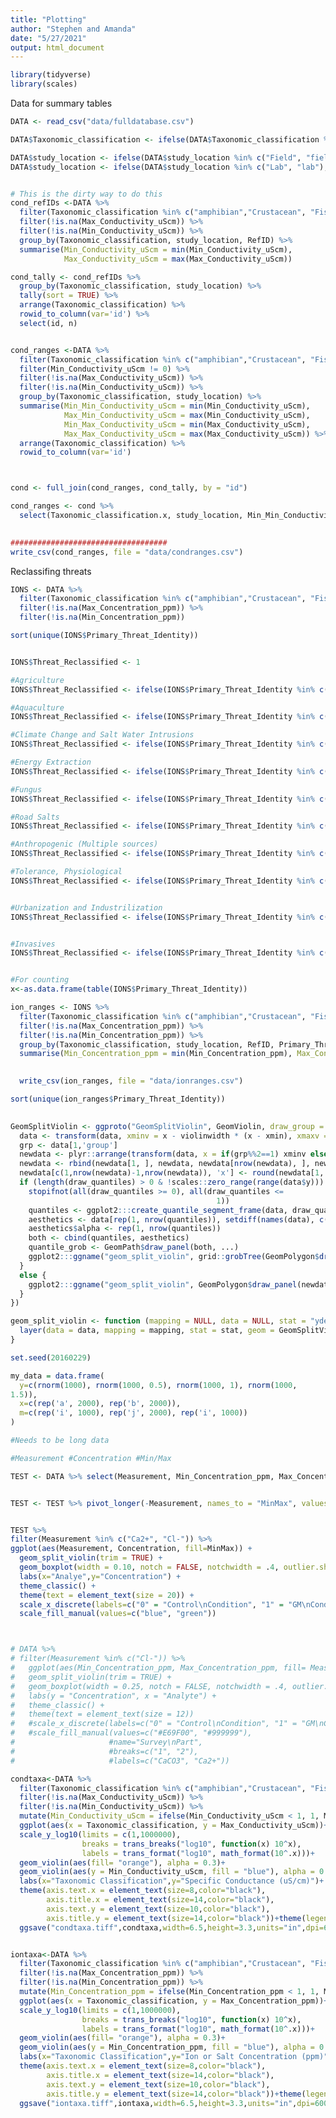 ```yaml
---
title: "Plotting"
author: "Stephen and Amanda"
date: "5/27/2021"
output: html_document
---
```


```r

library(tidyverse)
library(scales)

```

Data for summary tables
```r
DATA <- read_csv("data/fulldatabase.csv")

DATA$Taxonomic_classification <- ifelse(DATA$Taxonomic_classification %in% c("mollusca", "Mollusca", "moluska"), "Mollusca", DATA$Taxonomic_classification)

DATA$study_location <- ifelse(DATA$study_location %in% c("Field", "field", "Fied"), "Field", DATA$study_location)
DATA$study_location <- ifelse(DATA$study_location %in% c("Lab", "lab"), "Lab", DATA$study_location)


# This is the dirty way to do this
cond_refIDs <-DATA %>%
  filter(Taxonomic_classification %in% c("amphibian","Crustacean", "Fish", "Insect", "Mollusca", "non-insect, non-arthropod", "Zooplankton")) %>%
  filter(!is.na(Max_Conductivity_uScm)) %>%
  filter(!is.na(Min_Conductivity_uScm)) %>%
  group_by(Taxonomic_classification, study_location, RefID) %>%
  summarise(Min_Conductivity_uScm = min(Min_Conductivity_uScm), 
            Max_Conductivity_uScm = max(Max_Conductivity_uScm))

cond_tally <- cond_refIDs %>%
  group_by(Taxonomic_classification, study_location) %>%
  tally(sort = TRUE) %>%
  arrange(Taxonomic_classification) %>%
  rowid_to_column(var='id') %>%
  select(id, n)


cond_ranges <-DATA %>%
  filter(Taxonomic_classification %in% c("amphibian","Crustacean", "Fish", "Insect", "Mollusca", "non-insect, non-arthropod", "Zooplankton")) %>%
  filter(Min_Conductivity_uScm != 0) %>%
  filter(!is.na(Max_Conductivity_uScm)) %>%
  filter(!is.na(Min_Conductivity_uScm)) %>%
  group_by(Taxonomic_classification, study_location) %>%
  summarise(Min_Min_Conductivity_uScm = min(Min_Conductivity_uScm), 
            Max_Min_Conductivity_uScm = max(Min_Conductivity_uScm),
            Min_Max_Conductivity_uScm = min(Max_Conductivity_uScm),
            Max_Max_Conductivity_uScm = max(Max_Conductivity_uScm)) %>%
  arrange(Taxonomic_classification) %>%
  rowid_to_column(var='id')



cond <- full_join(cond_ranges, cond_tally, by = "id")

cond_ranges <- cond %>% 
  select(Taxonomic_classification.x, study_location, Min_Min_Conductivity_uScm, Max_Min_Conductivity_uScm, Min_Max_Conductivity_uScm, Max_Max_Conductivity_uScm, n)
  

###################################
write_csv(cond_ranges, file = "data/condranges.csv")

```

Reclassifing threats 
```r

IONS <- DATA %>%
  filter(Taxonomic_classification %in% c("amphibian","Crustacean", "Fish", "Insect", "Mollusca", "non-insect, non-arthropod", "Zooplankton")) %>%
  filter(!is.na(Max_Concentration_ppm)) %>%
  filter(!is.na(Min_Concentration_ppm))

sort(unique(IONS$Primary_Threat_Identity))


IONS$Threat_Reclassified <- 1

#Agriculture
IONS$Threat_Reclassified <- ifelse(IONS$Primary_Threat_Identity %in% c("agriculture", "multiple: Agricluture and energy extraction", "road salt, agriculture", "multiple: Agricluture and industrial"), "Agriculture", IONS$Threat_Reclassified)

#Aquaculture
IONS$Threat_Reclassified <- ifelse(IONS$Primary_Threat_Identity %in% c("aquaculture", "Aquaculture"), "Aquaculture", IONS$Threat_Reclassified)

#Climate Change and Salt Water Intrusions
IONS$Threat_Reclassified <- ifelse(IONS$Primary_Threat_Identity %in% c("climate change/salt water intusion", "climate change", "Esturarine intrusion", "saltwater intrusion", "multiple: anthropogenic and climate change"), "Climate/Intrusion", IONS$Threat_Reclassified)

#Energy Extraction 
IONS$Threat_Reclassified <- ifelse(IONS$Primary_Threat_Identity %in% c("coal mining", "energy extraction", "geothermal", "mining", "multiple: Agricluture and energy extraction"), "Energy Extraction", IONS$Threat_Reclassified)

#Fungus
IONS$Threat_Reclassified <- ifelse(IONS$Primary_Threat_Identity %in% c("fungus"), "Fungus", IONS$Threat_Reclassified)

#Road Salts
IONS$Threat_Reclassified <- ifelse(IONS$Primary_Threat_Identity %in% c("road salt",            "road salt, agriculture", "road salts"), "Road Salts", IONS$Threat_Reclassified)

#Anthropogenic (Multiple sources)
IONS$Threat_Reclassified <- ifelse(IONS$Primary_Threat_Identity %in% c("Mixed anthropogenic", "multiple: Agricluture and energy extraction", "multiple: Agricluture and industrial", "multiple: anthropogenic", "multiple: anthropogenic and climate change", "multiple: anthropogenic and natural", "general salinuization"), "Anthropogenic: Multiple sources", IONS$Threat_Reclassified)

#Tolerance, Physiological
IONS$Threat_Reclassified <- ifelse(IONS$Primary_Threat_Identity %in% c("tolerance", "Tolerance", "tolerance/osmoregulation", "toxicological", "osmoregulation", "invasiveness/osmoregulation", "invasiveness/tolerance", "mechanistic"), "Tolerance, Mechanistic, Osmoreg", IONS$Threat_Reclassified)


#Urbanization and Industrilization
IONS$Threat_Reclassified <- ifelse(IONS$Primary_Threat_Identity %in% c("urbanization", "industrial", "multiple: urban and industrial", "multiple: Agricluture and industrial"), "Urban/Indust", IONS$Threat_Reclassified)


#Invasives
IONS$Threat_Reclassified <- ifelse(IONS$Primary_Threat_Identity %in% c("Invasive species", "Invasive species range expansion", "invasiveness", "invasiveness/osmoregulation", "invasiveness/tolerance", "non-native species invasions"), "Invasive Spp", IONS$Threat_Reclassified)


#For counting
x<-as.data.frame(table(IONS$Primary_Threat_Identity))

```


```r


ion_ranges <- IONS %>%
  filter(Taxonomic_classification %in% c("amphibian","Crustacean", "Fish", "Insect", "Mollusca", "non-insect, non-arthropod", "Zooplankton")) %>%
  filter(!is.na(Max_Concentration_ppm)) %>%
  filter(!is.na(Min_Concentration_ppm)) %>%
  group_by(Taxonomic_classification, study_location, RefID, Primary_Threat_Identity, Measurement, Threat_Reclassified) %>%
  summarise(Min_Concentration_ppm = min(Min_Concentration_ppm), Max_Concentration_ppm = max(Max_Concentration_ppm))
  

  write_csv(ion_ranges, file = "data/ionranges.csv")

sort(unique(ion_ranges$Primary_Threat_Identity))
  
```


```r


GeomSplitViolin <- ggproto("GeomSplitViolin", GeomViolin, draw_group = function(self, data, ..., draw_quantiles = NULL){
  data <- transform(data, xminv = x - violinwidth * (x - xmin), xmaxv = x + violinwidth * (xmax - x))
  grp <- data[1,'group']
  newdata <- plyr::arrange(transform(data, x = if(grp%%2==1) xminv else xmaxv), if(grp%%2==1) y else -y)
  newdata <- rbind(newdata[1, ], newdata, newdata[nrow(newdata), ], newdata[1, ])
  newdata[c(1,nrow(newdata)-1,nrow(newdata)), 'x'] <- round(newdata[1, 'x']) 
  if (length(draw_quantiles) > 0 & !scales::zero_range(range(data$y))) {
    stopifnot(all(draw_quantiles >= 0), all(draw_quantiles <= 
                                              1))
    quantiles <- ggplot2:::create_quantile_segment_frame(data, draw_quantiles)
    aesthetics <- data[rep(1, nrow(quantiles)), setdiff(names(data), c("x", "y")), drop = FALSE]
    aesthetics$alpha <- rep(1, nrow(quantiles))
    both <- cbind(quantiles, aesthetics)
    quantile_grob <- GeomPath$draw_panel(both, ...)
    ggplot2:::ggname("geom_split_violin", grid::grobTree(GeomPolygon$draw_panel(newdata, ...), quantile_grob))
  }
  else {
    ggplot2:::ggname("geom_split_violin", GeomPolygon$draw_panel(newdata, ...))
  }
})

geom_split_violin <- function (mapping = NULL, data = NULL, stat = "ydensity", position = "identity", ..., draw_quantiles = NULL, trim = TRUE, scale = "area", na.rm = FALSE, show.legend = NA, inherit.aes = TRUE) {
  layer(data = data, mapping = mapping, stat = stat, geom = GeomSplitViolin, position = position, show.legend = show.legend, inherit.aes = inherit.aes, params = list(trim = trim, scale = scale, draw_quantiles = draw_quantiles, na.rm = na.rm, ...))
}

set.seed(20160229)

my_data = data.frame(
  y=c(rnorm(1000), rnorm(1000, 0.5), rnorm(1000, 1), rnorm(1000, 
1.5)),
  x=c(rep('a', 2000), rep('b', 2000)),
  m=c(rep('i', 1000), rep('j', 2000), rep('i', 1000))
)

#Needs to be long data

#Measurement #Concentration #Min/Max

TEST <- DATA %>% select(Measurement, Min_Concentration_ppm, Max_Concentration_ppm)


TEST <- TEST %>% pivot_longer(-Measurement, names_to = "MinMax", values_to = "Concentration")


TEST %>% 
filter(Measurement %in% c("Ca2+", "Cl-")) %>%
ggplot(aes(Measurement, Concentration, fill=MinMax)) +
  geom_split_violin(trim = TRUE) +
  geom_boxplot(width = 0.10, notch = FALSE, notchwidth = .4, outlier.shape = NA, coef=0) +
  labs(x="Analye",y="Concentration") +
  theme_classic() +
  theme(text = element_text(size = 20)) +
  scale_x_discrete(labels=c("0" = "Control\nCondition", "1" = "GM\nCondition")) +
  scale_fill_manual(values=c("blue", "green"))



# DATA %>% 
# filter(Measurement %in% c("Cl-")) %>%
#   ggplot(aes(Min_Concentration_ppm, Max_Concentration_ppm, fill= Measurement)) + 
#   geom_split_violin(trim = TRUE) + 
#   geom_boxplot(width = 0.25, notch = FALSE, notchwidth = .4, outlier.shape = NA, coef=0) +
#   labs(y = "Concentration", x = "Analyte") +
#   theme_classic() +
#   theme(text = element_text(size = 12)) 
#   #scale_x_discrete(labels=c("0" = "Control\nCondition", "1" = "GM\nCondition")) +
#   #scale_fill_manual(values=c("#E69F00", "#999999"), 
#                     #name="Survey\nPart",
#                     #breaks=c("1", "2"),
#                     #labels=c("CaCO3", "Ca2+"))


```



```r


condtaxa<-DATA %>% 
  filter(Taxonomic_classification %in% c("amphibian","Crustacean", "Fish", "Insect", "mollusca", "non-insect, non-arthropod", "Zooplankton")) %>%
  filter(!is.na(Max_Conductivity_uScm)) %>%
  filter(!is.na(Min_Conductivity_uScm)) %>%
  mutate(Min_Conductivity_uScm = ifelse(Min_Conductivity_uScm < 1, 1, Min_Conductivity_uScm)) %>%
  ggplot(aes(x = Taxonomic_classification, y = Max_Conductivity_uScm))+  theme_classic() +
  scale_y_log10(limits = c(1,1000000),
                breaks = trans_breaks("log10", function(x) 10^x),             #Don't change
                labels = trans_format("log10", math_format(10^.x)))+ 
  geom_violin(aes(fill= "orange"), alpha = 0.3)+
  geom_violin(aes(y = Min_Conductivity_uScm, fill = "blue"), alpha = 0.3)+
  labs(x="Taxonomic Classification",y="Specific Conductance (uS/cm)")+
  theme(axis.text.x = element_text(size=8,color="black"),
        axis.title.x = element_text(size=14,color="black"),
        axis.text.y = element_text(size=10,color="black"),
        axis.title.y = element_text(size=14,color="black"))+theme(legend.position="none")
  ggsave("condtaxa.tiff",condtaxa,width=6.5,height=3.3,units="in",dpi=600)


iontaxa<-DATA %>% 
  filter(Taxonomic_classification %in% c("amphibian","Crustacean", "Fish", "Insect", "mollusca", "non-insect, non-arthropod", "Zooplankton")) %>%
  filter(!is.na(Max_Concentration_ppm)) %>%
  filter(!is.na(Min_Concentration_ppm)) %>%
  mutate(Min_Concentration_ppm = ifelse(Min_Concentration_ppm < 1, 1, Min_Concentration_ppm)) %>%
  ggplot(aes(x = Taxonomic_classification, y = Max_Concentration_ppm))+  theme_classic() +
  scale_y_log10(limits = c(1,1000000),
                breaks = trans_breaks("log10", function(x) 10^x),             #Don't change
                labels = trans_format("log10", math_format(10^.x)))+ 
  geom_violin(aes(fill= "orange"), alpha = 0.3)+
  geom_violin(aes(y = Min_Concentration_ppm, fill = "blue"), alpha = 0.3)+
  labs(x="Taxonomic Classification",y="Ion or Salt Concentration (ppm)")+
  theme(axis.text.x = element_text(size=8,color="black"),
        axis.title.x = element_text(size=14,color="black"),
        axis.text.y = element_text(size=10,color="black"),
        axis.title.y = element_text(size=14,color="black"))+theme(legend.position="none")
  ggsave("iontaxa.tiff",iontaxa,width=6.5,height=3.3,units="in",dpi=600)


```

